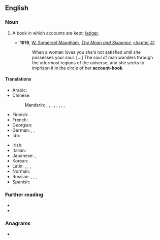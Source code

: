 ==English==

===Noun===
{{en-noun}}

# {{lb|en|accounting}} A book in which accounts are kept; [[ledger]].
#* '''1919''', [[w:William Somerset Maugham|W. Somerset Maugham]], ''[[w:The Moon and Sixpence|The Moon and Sixpence]]'', [[s:The Moon and Sixpence/Chapter XLI|chapter 41]]
#*: When a woman loves you she's not satisfied until she possesses your soul. [...] The soul of man wanders through the uttermost regions of the universe, and she seeks to imprison it in the circle of her '''account-book'''.

====Translations====
{{trans-top|a book in which accounts are kept}}
* Arabic: {{t-needed|ar}}
* Chinese:
*: Mandarin: {{t+|cmn|帳簿|sc=Hani}}, {{t+|cmn|帐簿|tr=zhàngbù|sc=Hani}}, {{t+|cmn|賬本|sc=Hani}}, {{t+|cmn|账本|tr=zhàngběn|sc=Hani}}, {{t+|cmn|簿籍|tr=bùjí|sc=Hani}}, {{t+|cmn|賬冊|sc=Hani}}, {{t+|cmn|账册|tr=zhàngcè|sc=Hani}}, {{t+|cmn|冊歷|sc=Hani}}, {{t+|cmn|册历|tr=cèlì|sc=Hani}}
* Finnish: {{t+|fi|tilikirja}}
* French: {{t|fr|livre de comptes|m}}
* Georgian: {{t|ka|დავთარი|sc=Geor}}
* German: {{t|de|Rechnungsbuch|n}}, {{t|de|Geschäftsbuch|n}}, {{t|de|Kontobuch|n}}
* Ido: {{t+|io|kontolibro}}
{{trans-mid}}
* Irish: {{t|ga|leabhar cuntais|m}}
* Italian: {{t+|it|libro contabile|m}}
* Japanese: {{t+|ja|帳簿|tr=ちょうぼ, chōbo|sc=Jpan}}, {{t|ja|台帳|tr=だいちょう, daichō|sc=Jpan}}
* Korean: {{t-needed|ko}}
* Latin: {{t|la|calendārium|n}}, {{t|la|ratiōnārium|n}}, {{t|la|codex}}, {{t|la|caudex}}
* Norman: {{t|nrf|livre d'comptes|m}}
* Russian: {{t+|ru|конто́рская кни́га|f}}, {{t+|ru|гроссбу́х|m}}, {{t|ru|бухга́лтерская кни́га|f}}, {{t|ru|счётная кни́га|f}}
* Spanish: {{t|es|libro contable|m}}
{{trans-bottom}}

===Further reading===
* {{R:OneLook}}
* {{R:Webster 1913}}

===Anagrams===
* {{anagrams|en|a=abccknoootu|book account}}